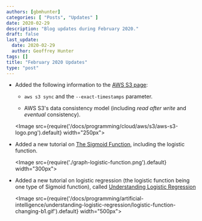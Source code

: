 ```yaml
---
authors: [gbmhunter]
categories: [ "Posts", "Updates" ]
date: 2020-02-29
description: "Blog updates during February 2020."
draft: false
last_update:
  date: 2020-02-29
  author: Geoffrey Hunter
tags: []
title: "February 2020 Updates"
type: "post"
---
```


* Added the following information to the [AWS S3 page](/programming/cloud/aws/s3):

    * `aws s3 sync` and the `--exact-timestamps` parameter.

    * AWS S3's data consistency model (including _read after write_ and _eventual_ consistency).

    <Image src={require('/docs/programming/cloud/aws/s3/aws-s3-logo.png').default} width="250px"></Image>

* Added a new tutorial on [The Sigmoid Function](/programming/artificial-intelligence/the-sigmoid-function), including the logistic function.

    <Image src={require('./graph-logistic-function.png').default} width="300px"></Image>

* Added a new tutorial on logistic regression (the logistic function being one type of Sigmoid function), called [Understanding Logistic Regression](/programming/artificial-intelligence/understanding-logistic-regression)

    <Image src={require('/docs/programming/artificial-intelligence/understanding-logistic-regression/logistic-function-changing-b1.gif').default} width="500px"></Image>

